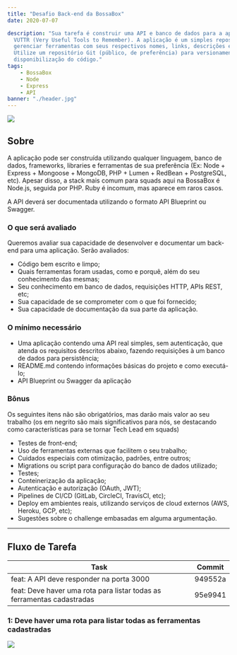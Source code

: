 ```yaml
---
title: "Desafio Back-end da BossaBox"
date: 2020-07-07

description: "Sua tarefa é construir uma API e banco de dados para a aplicação
  VUTTR (Very Useful Tools to Remember). A aplicação é um simples repositório para
  gerenciar ferramentas com seus respectivos nomes, links, descrições e tags.
  Utilize um repositório Git (público, de preferência) para versionamento e
  disponibilização do código."
tags:
    - BossaBox
    - Node
    - Express
    - API
banner: "./header.jpg"
---
```


![](./header.jpg)


## Sobre

A aplicação pode ser construída utilizando qualquer linguagem, banco de dados, frameworks,
libraries e ferramentas de sua preferência (Ex: Node + Express + Mongoose + MongoDB, PHP + Lumen +
RedBean + PostgreSQL, etc). Apesar disso, a stack mais comum para squads aqui na BossaBox é Node.js,
seguida por PHP. Ruby é incomum, mas aparece em raros casos.

A API deverá ser documentada utilizando o formato API Blueprint ou Swagger.

### O que será avaliado

Queremos avaliar sua capacidade de desenvolver e documentar um back-end para uma aplicação. Serão avaliados:

- Código bem escrito e limpo;
- Quais ferramentas foram usadas, como e porquê, além do seu conhecimento das mesmas;
- Seu conhecimento em banco de dados, requisições HTTP, APIs REST, etc;
- Sua capacidade de se comprometer com o que foi fornecido;
- Sua capacidade de documentação da sua parte da aplicação.

### O mínimo necessário

- Uma aplicação contendo uma API real simples, sem autenticação, que atenda os requisitos descritos abaixo, fazendo requisições à um banco de dados para persistência;
- README.md contendo informações básicas do projeto e como executá-lo;
- API Blueprint ou Swagger da aplicação

### Bônus

Os seguintes itens não são obrigatórios, mas darão mais valor ao seu trabalho
(os em negrito são mais significativos para nós, se destacando como características para
se tornar Tech Lead em squads)

- Testes de front-end;
- Uso de ferramentas externas que facilitem o seu trabalho;
- Cuidados especiais com otimização, padrões, entre outros;
- Migrations ou script para configuração do banco de dados utilizado;
- Testes;
- Conteinerização da aplicação;
- Autenticação e autorização (OAuth, JWT);
- Pipelines de CI/CD (GitLab, CircleCI, TravisCI, etc);
- Deploy em ambientes reais, utilizando serviços de cloud externos (AWS, Heroku, GCP, etc);
- Sugestões sobre o challenge embasadas em alguma argumentação.

<hr />

## Fluxo de Tarefa

| Task   |      Commit     |
|----------|:-------------:|
| feat: A API deve responder na porta 3000 | 949552a |
| feat: Deve haver uma rota para listar todas as ferramentas cadastradas | 95e9941 |



### 1: Deve haver uma rota para listar todas as ferramentas cadastradas

![](https://drive.google.com/file/d/1BQkUX4n4XE6eI1dpijdUB0uP6Am4VCLL/preview)
